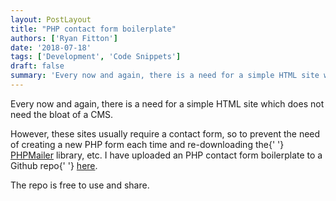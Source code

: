 ```yaml
---
layout: PostLayout
title: "PHP contact form boilerplate"
authors: ['Ryan Fitton']
date: '2018-07-18'
tags: ['Development', 'Code Snippets']
draft: false
summary: 'Every now and again, there is a need for a simple HTML site which does not need the bloat of a CMS. However, these sites usually require a contact form, so to prevent the need of creating a new PHP form each time and re-downloading the PHPMailer library, etc. I have uploaded an PHP contact [&amp;hellip;]'
---
```


<p>
  Every now and again, there is a need for a simple HTML site which does not need the bloat of a
  CMS.
</p>
<p>
  However, these sites usually require a contact form, so to prevent the need of creating a new PHP
  form each time and re-downloading the{' '}
  <a href="https://github.com/PHPMailer/PHPMailer">PHPMailer</a> library, etc. I have uploaded an
  PHP contact form boilerplate to a Github repo{' '}
  <a href="https://github.com/ryanfitton/contact-form-example">here</a>.
</p>
<p>The repo is free to use and share.</p>
